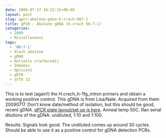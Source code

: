 ```yaml
---
date: 2009-07-17 16:22:15+00:00
layout: post
slug: qpcr-abalone-gdna-h-crach-067-1
title: qPCR - Abalone gDNA (H.crach 06:7-1)
categories:
  - 2009
  - Miscellaneous
tags:
  - '06:7-1'
  - black abalone
  - gDNA
  - Haliotis cracherodii
  - Immomix
  - Opticon2
  - qPCR
  - SYTO 13
---
```


This is to test (again!) the H.crach_h-1fg_intron primers and obtain a working positive control. This gDNA is from Lisa/Nate. Acquired from them 20090717. Don't know date/method of isolation, but this should be good, recent gDNA. [qPCR plate layout/set up is here](https://eagle.fish.washington.edu/Arabidopsis/Notebook%20Workup%20Files/20090717-01.jpg). Anneal temp 50C. Ran serial dilutions of the gDNA: undiluted, 1:10 and 1:100.

Results: Signals look good. The undiluted comes up around 30 cycles. Should be able to use it as a positive control for gDNA detection PCRs.
